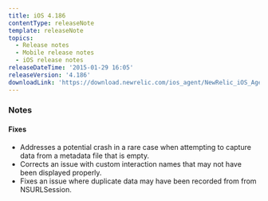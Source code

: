 ```yaml
---
title: iOS 4.186
contentType: releaseNote
template: releaseNote
topics:
  - Release notes
  - Mobile release notes
  - iOS release notes
releaseDateTime: '2015-01-29 16:05'
releaseVersion: '4.186'
downloadLink: 'https://download.newrelic.com/ios_agent/NewRelic_iOS_Agent_4.186.zip'
---
```


### Notes

#### Fixes

* Addresses a potential crash in a rare case when attempting to capture data from a metadata file that is empty.
* Corrects an issue with custom interaction names that may not have been displayed properly.
* Fixes an issue where duplicate data may have been recorded from from NSURLSession.
